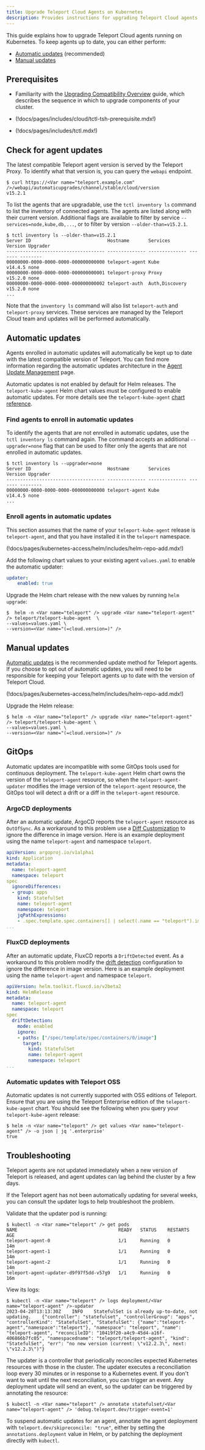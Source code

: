```yaml
---
title: Upgrade Teleport Cloud Agents on Kubernetes
description: Provides instructions for upgrading Teleport Cloud agents that run on Kubernetes. 
---
```


This guide explains how to upgrade Teleport Cloud agents running on Kubernetes.
To keep agents up to date, you can either perform:
- [Automatic updates](#automatic-updates) (recommended)
- [Manual updates](#manual-updates)

## Prerequisites

- Familiarity with the [Upgrading Compatibility Overview](./overview.mdx) guide,
  which describes the sequence in which to upgrade components of your cluster.

- (!docs/pages/includes/cloud/tctl-tsh-prerequisite.mdx!)

- (!docs/pages/includes/tctl.mdx!)

## Check for agent updates

The latest compatible Teleport agent version is served by the Teleport Proxy. To
identify what that version is, you can query the `webapi` endpoint.
```code
$ curl https://<Var name="teleport.example.com" />/webapi/automaticupgrades/channel/stable/cloud/version
v15.2.1
```

To list the agents that are upgradable, use the `tctl inventory ls` command to list
the inventory of connected agents. The agents are listed along with their current
version. Additional flags are available to filter by service `--services=node,kube,db,...`,
or to filter by version `--older-than=v15.2.1`.
```code
$ tctl inventory ls --older-than=v15.2.1
Server ID                            Hostname       Services       Version Upgrader
------------------------------------ -------------- -------------- ------- --------
00000000-0000-0000-0000-000000000000 teleport-agent Kube           v14.4.5 none
00000000-0000-0000-0000-000000000001 teleport-proxy Proxy          v15.2.0 none
00000000-0000-0000-0000-000000000002 teleport-auth  Auth,Discovery v15.2.0 none
...
```
Note that the `inventory ls` command will also list `teleport-auth` and `teleport-proxy`
services. These services are managed by the Teleport Cloud team and updates will
be performed automatically.

## Automatic updates

Agents enrolled in automatic updates will automatically be kept up to date with the
latest compatible version of Teleport. You can find more information regarding the
automatic updates architecture in the [Agent Update Management](../architecture/agent-update-management.mdx)
page.

Automatic updates is not enabled by default for Helm releases. The `teleport-kube-agent`
Helm chart values must be configured to enable automatic updates. For more details
see the `teleport-kube-agent` [chart reference](../reference/helm-reference/teleport-kube-agent.mdx#updater).

### Find agents to enroll in automatic updates

To identify the agents that are not enrolled in automatic updates, use the `tctl inventory ls`
command again. The command accepts an additional `--upgrader=none` flag that can
be used to filter only the agents that are not enrolled in automatic updates.
```code
$ tctl inventory ls --upgrader=none
Server ID                            Hostname       Services       Version Upgrader
------------------------------------ -------------- -------------- ------- --------
00000000-0000-0000-0000-000000000000 teleport-agent Kube           v14.4.5 none
...
```

### Enroll agents in automatic updates

This section assumes that the name of your `teleport-kube-agent` release is
`teleport-agent`, and that you have installed it in the `teleport` namespace.

(!docs/pages/kubernetes-access/helm/includes/helm-repo-add.mdx!)

Add the following chart values to your existing agent `values.yaml` to enable
the automatic updater:

```yaml
updater:
    enabled: true
```

Upgrade the Helm chart release with the new values by running `helm upgrade`:

```code
$  helm -n <Var name="teleport" /> upgrade <Var name="teleport-agent" /> teleport/teleport-kube-agent  \
--values=values.yaml \
--version=<Var name="(=cloud.version=)" />
```

## Manual updates

[Automatic updates](#automatic-updates) is the recommended update method for Teleport
agents. If you choose to opt out of automatic updates, you will need to be responsible
for keeping your Teleport agents up to date with the version of Teleport Cloud.

(!docs/pages/kubernetes-access/helm/includes/helm-repo-add.mdx!)

Upgrade the Helm release:

```code
$ helm -n <Var name="teleport" /> upgrade <Var name="teleport-agent" /> teleport/teleport-kube-agent \
--values=values.yaml \
--version=<Var name="(=cloud.version=)" />
```

## GitOps

Automatic updates are incompatible with some GitOps tools used for continuous deployment.
The `teleport-kube-agent` Helm chart owns the version of the `teleport-agent` resource,
so when the `teleport-agent-updater` modifies the image version of the `teleport-agent`
resource, the GitOps tool will detect a drift or a diff in the `teleport-agent` resource.

### ArgoCD deployments

After an automatic update, ArgoCD reports the `teleport-agent` resource as `OutOfSync`.
As a workaround to this problem use a [Diff Customization](https://argo-cd.readthedocs.io/en/stable/user-guide/diffing/#diffing-customization)
to ignore the difference in image version. Here is an example deployment using the
name `teleport-agent` and namespace `teleport`.

```yaml
apiVersion: argoproj.io/v1alpha1
kind: Application
metadata:
  name: teleport-agent
  namespace: teleport
spec
  ignoreDifferences:
  - group: apps
    kind: StatefulSet
    name: teleport-agent
    namespace: teleport
    jqPathExpressions:
    - .spec.template.spec.containers[] | select(.name == "teleport").image
...
```

### FluxCD deployments

After an automatic update, FluxCD reports a `DriftDetected` event. As a workaround
to this problem modify the [drift detection](https://fluxcd.io/flux/components/helm/helmreleases/#drift-detection)
configuration to ignore the difference in image version. Here is an example deployment
using the name `teleport-agent` and namespace `teleport`.

```yaml
apiVersion: helm.toolkit.fluxcd.io/v2beta2
kind: HelmRelease
metadata:
  name: teleport-agent
  namespace: teleport
spec
  driftDetection:
    mode: enabled
    ignore:
    - paths: ["/spec/template/spec/containers/0/image"]
      target:
        kind: StatefulSet
        name: teleport-agent
        namespace: teleport
...
```

### Automatic updates with Teleport OSS

Automatic updates is not currently supported with OSS editions of Teleport. Ensure
that you are using the Teleport Enterprise edition of the `teleport-kube-agent`
chart. You should see the following when you query your `teleport-kube-agent` release:

```code
$ helm -n <Var name="teleport" /> get values <Var name="teleport-agent" /> -o json | jq '.enterprise'
true
```

## Troubleshooting

Teleport agents are not updated immediately when a new version of Teleport is released,
and agent updates can lag behind the cluster by a few days.

If the Teleport agent has not been automatically updating for several weeks, you
can consult the updater logs to help troubleshoot the problem.

Validate that the updater pod is running:

```code
$ kubectl -n <Var name="teleport" /> get pods
NAME                                     READY   STATUS    RESTARTS   AGE
teleport-agent-0                         1/1     Running   0          14m
teleport-agent-1                         1/1     Running   0          14m
teleport-agent-2                         1/1     Running   0          14m
teleport-agent-updater-d9f97f5dd-v57g9   1/1     Running   0          16m
```

View its logs:

```code
$ kubectl -n <Var name="teleport" /> logs deployment/<Var name="teleport-agent" />-updater
2023-04-28T13:13:30Z	INFO	StatefulSet is already up-to-date, not updating.	{"controller": "statefulset", "controllerGroup": "apps", "controllerKind": "StatefulSet", "StatefulSet": {"name":"teleport-agent","namespace":"teleport"}, "namespace": "teleport", "name": "teleport-agent", "reconcileID": "10419f20-a4c9-45d4-a16f-406866b7fc05", "namespacedname": "teleport/teleport-agent", "kind": "StatefulSet", "err": "no new version (current: \"v12.2.3\", next: \"v12.2.3\")"}
```

The updater is a controller that periodically reconciles expected Kubernetes
resources with those in the cluster. The updater executes a reconciliation loop
every 30 minutes or in response to a Kubernetes event. If you don't want to wait
until the next reconciliation, you can trigger an event. Any deployment update
will send an event, so the updater can be triggered by annotating the resource:

```code
$ kubectl -n <Var name="teleport" /> annotate statefulset/<Var name="teleport-agent" /> 'debug.teleport.dev/trigger-event=1'
```

To suspend automatic updates for an agent, annotate the agent deployment with
`teleport.dev/skipreconcile: "true"`, either by setting the
`annotations.deployment` value in Helm, or by patching the deployment directly
with `kubectl`.
